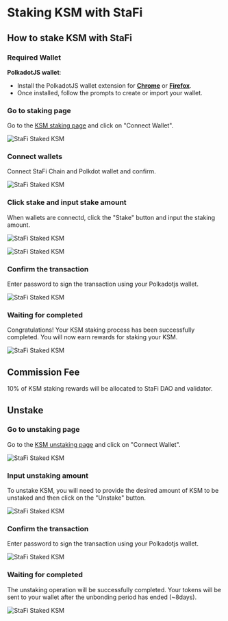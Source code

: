 # Staking KSM with StaFi


## How to stake KSM with StaFi

### Required Wallet

**PolkadotJS wallet**:

- Install the PolkadotJS wallet extension for **[Chrome](https://chrome.google.com/webstore/detail/polkadot%7Bjs%7D-extension/mopnmbcafieddcagagdcbnhejhlodfdd)** or **[Firefox](https://addons.mozilla.org/en-US/firefox/addon/polkadot-js-extension/)**.
- Once installed, follow the prompts to create or import your wallet.

<Steps>

### Go to staking page

Go to the [KSM staking page](https://app.stafi.io/rtoken/stake/KSM?tokenStandard=Native) and click on "Connect Wallet".

![StaFi Staked KSM](/image/rksmhowtostake_1.png)

### Connect wallets

Connect StaFi Chain and Polkdot wallet and confirm.

![StaFi Staked KSM](/image/rksmhowtostake_2.png)

### Click stake and input stake amount

When wallets are connectd, click the "Stake" button and input the staking amount.

![StaFi Staked KSM](/image/rksmhowtostake_3.png)

![StaFi Staked KSM](/image/rksmhowtostake_4.png)

### Confirm the transaction

Enter password to sign the transaction using your Polkadotjs wallet.

![StaFi Staked KSM](/image/rksmhowtostake_5.png)

### Waiting for completed

Congratulations! Your KSM staking process has been successfully completed. You will now earn rewards for staking your KSM.

![StaFi Staked KSM](/image/rdothowtostake_6.png)

</Steps>

## Commission Fee

10% of KSM staking rewards will be allocated to StaFi DAO and validator.

## Unstake

<Steps>

### Go to unstaking page

Go to the [KSM unstaking page](https://app.stafi.io/rtoken/stake/DOT?tokenStandard=Native) and click on "Connect Wallet".

![StaFi Staked KSM](/image/rksmunstake_1.png)

### Input unstaking amount

To unstake KSM, you will need to provide the desired amount of KSM to be unstaked and then click on the "Unstake" button.

![StaFi Staked KSM](/image/rksmunstake_2.png)

### Confirm the transaction

Enter password to sign the transaction using your Polkadotjs wallet.

![StaFi Staked KSM](/image/rksmunstake_3.png)

### Waiting for completed

The unstaking operation will be successfully completed. Your tokens will be sent to your wallet after the unbonding period has ended (~8days).

![StaFi Staked KSM](/image/rksmunstake_4.png)

</Steps>


